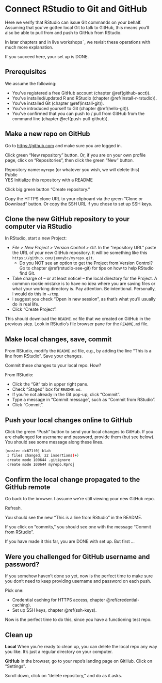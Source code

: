 # Connect RStudio to Git and GitHub {#rstudio-git-github}

Here we verify that RStudio can issue Git commands on your behalf. Assuming that you've gotten local Git to talk to GitHub, this means you'll also be able to pull from and push to GitHub from RStudio.

In later chapters and in live workshops˜, we revisit these operations with much more explanation.

If you succeed here, your set up is DONE.

## Prerequisites

We assume the following: 

  * You've registered a free GitHub account (chapter \@ref(github-acct)).
  * You've installed/updated R and RStudio (chapter \@ref(install-r-rstudio)).
  * You've installed Git (chapter \@ref(install-git)).
  * You've introduced yourself to Git (chapter \@ref(hello-git)).
  * You've confirmed that you can push to / pull from GitHub from the command line (chapter \@ref(push-pull-github)).

## Make a new repo on GitHub

Go to <https://github.com> and make sure you are logged in.

Click green "New repository" button. Or, if you are on your own profile page, click on "Repositories", then click the green "New" button.

Repository name: `myrepo` (or whatever you wish, we will delete this)  
Public  
YES Initialize this repository with a README

Click big green button "Create repository."

Copy the HTTPS clone URL to your clipboard via the green "Clone or Download" button. Or copy the SSH URL if you chose to set up SSH keys.

## Clone the new GitHub repository to your computer via RStudio

In RStudio, start a new Project:

  * *File > New Project > Version Control > Git*. In the "repository URL" paste the URL of your new GitHub repository. It will be something like this `https://github.com/jennybc/myrepo.git`.
    - Do you NOT see an option to get the Project from Version Control? Go to chapter \@ref(rstudio-see-git) for tips on how to help RStudio find Git.
  * Take charge of -- or at least notice! -- the local directory for the Project. A common rookie mistake is to have no idea where you are saving files or what your working directory is. Pay attention. Be intentional. Personally, I would do this in `~/tmp`.
  * I suggest you check "Open in new session", as that's what you'll usually do in real life.
  * Click "Create Project".

This should download the `README.md` file that we created on GitHub in the previous step. Look in RStudio's file browser pane for the `README.md` file.

## Make local changes, save, commit

From RStudio, modify the `README.md` file, e.g., by adding the line "This is a line from RStudio". Save your changes.

Commit these changes to your local repo. How?

From RStudio:

  * Click the "Git" tab in upper right pane.
  * Check "Staged" box for `README.md`.
  * If you're not already in the Git pop-up, click "Commit".
  * Type a message in "Commit message", such as "Commit from RStudio".
  * Click "Commit".

## Push your local changes online to GitHub
  
Click the green "Push" button to send your local changes to GitHub. If you are challenged for username and password, provide them (but see below). You should see some message along these lines.

``` sh
[master dc671f0] blah
 3 files changed, 22 insertions(+)
 create mode 100644 .gitignore
 create mode 100644 myrepo.Rproj
```

## Confirm the local change propagated to the GitHub remote

Go back to the browser. I assume we're still viewing your new GitHub repo.

Refresh.

You should see the new "This is a line from RStudio" in the README.

If you click on "commits," you should see one with the message "Commit from RStudio".

If you have made it this far, you are DONE with set up. But first ...

## Were you challenged for GitHub username and password?

If you somehow haven't done so yet, now is the perfect time to make sure you don't need to keep providing username and password on each push.

Pick one:

  * Credential caching for HTTPS access, chapter \@ref(credential-caching).
  * Set up SSH keys, chapter \@ref(ssh-keys).

Now is the perfect time to do this, since you have a functioning test repo.

## Clean up

**Local** When you're ready to clean up, you can delete the local repo any way you like. It's just a regular directory on your computer.

**GitHub** In the browser, go to your repo's landing page on GitHub. Click on "Settings".

Scroll down, click on "delete repository," and do as it asks.

